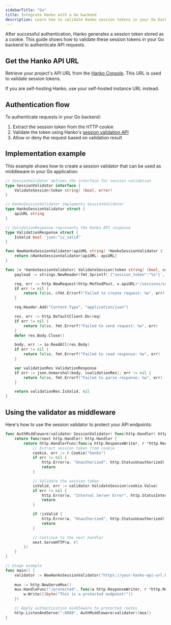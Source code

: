 ```yaml
---
sidebarTitle: "Go"
title: Integrate Hanko with a Go backend
description: Learn how to validate Hanko session tokens in your Go backend to secure API endpoints and authenticate users.
---
```



<BackendIntegrationAbout/>

After successful authentication, Hanko generates a session token stored as a cookie. This guide shows how to validate these session tokens in your Go backend to authenticate API requests.

## Get the Hanko API URL

Retrieve your project's API URL from the [Hanko Console](https://cloud.hanko.io/). This URL is used to validate session tokens.

<Note>
  If you are self-hosting Hanko, use your self-hosted instance URL instead.
</Note>

## Authentication flow

To authenticate requests in your Go backend:

1. Extract the session token from the HTTP cookie
2. Validate the token using Hanko's [session validation API](/api-reference/public/session-management/validate-a-session-1)
3. Allow or deny the request based on validation result

## Implementation example

This example shows how to create a session validator that can be used as middleware in your Go application:

```go
// SessionValidator defines the interface for session validation
type SessionValidator interface {
	ValidateSession(token string) (bool, error)
}

// HankoSessionValidator implements SessionValidator
type HankoSessionValidator struct {
	apiURL string
}

// ValidationResponse represents the Hanko API response
type ValidationResponse struct {
	IsValid bool `json:"is_valid"`
}

func NewHankoSessionValidator(apiURL string) *HankoSessionValidator {
	return &HankoSessionValidator{apiURL: apiURL}
}

func (v *HankoSessionValidator) ValidateSession(token string) (bool, error) {
	payload := strings.NewReader(fmt.Sprintf(`{"session_token":"%s"}`, token))

	req, err := http.NewRequest(http.MethodPost, v.apiURL+"/sessions/validate", payload)
	if err != nil {
		return false, &fmt.Errorf("Failed to create request: %w", err)
	}

	req.Header.Add("Content-Type", "application/json")

	res, err := http.DefaultClient.Do(req)
	if err != nil {
		return false, fmt.Errorf("Failed to send request: %w", err)
	}
	defer res.Body.Close()

	body, err := io.ReadAll(res.Body)
	if err != nil {
		return false, fmt.Errorf("Failed to read response: %w", err)
	}

	var validationRes ValidationResponse
	if err := json.Unmarshal(body, &validationRes); err != nil {
		return false, fmt.Errorf("Failed to parse response: %w", err)
	}

	return validationRes.IsValid, nil
}
```

## Using the validator as middleware

Here's how to use the session validator to protect your API endpoints:

```go
func AuthMiddleware(validator SessionValidator) func(http.Handler) http.Handler {
	return func(next http.Handler) http.Handler {
		return http.HandlerFunc(func(w http.ResponseWriter, r *http.Request) {
			// Extract session token from cookie
			cookie, err := r.Cookie("hanko")
			if err != nil {
				http.Error(w, "Unauthorized", http.StatusUnauthorized)
				return
			}

			// Validate the session token
			isValid, err := validator.ValidateSession(cookie.Value)
			if err != nil {
				http.Error(w, "Internal Server Error", http.StatusInternalServerError)
				return
			}

			if !isValid {
				http.Error(w, "Unauthorized", http.StatusUnauthorized)
				return
			}

			// Continue to the next handler
			next.ServeHTTP(w, r)
		})
	}
}

// Usage example
func main() {
	validator := NewHankoSessionValidator("https://your-hanko-api-url.hanko.io")
	
	mux := http.NewServeMux()
	mux.HandleFunc("/protected", func(w http.ResponseWriter, r *http.Request) {
		w.Write([]byte("This is a protected endpoint!"))
	})

	// Apply authentication middleware to protected routes
	http.ListenAndServe(":8080", AuthMiddleware(validator)(mux))
}
```
